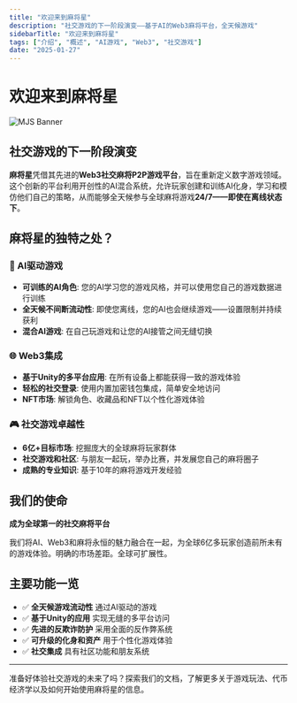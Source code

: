 ```yaml
---
title: "欢迎来到麻将星"
description: "社交游戏的下一阶段演变——基于AI的Web3麻将平台，全天候游戏"
sidebarTitle: "欢迎来到麻将星"
tags: ["介绍", "概述", "AI游戏", "Web3", "社交游戏"]
date: "2025-01-27"
---
```



# 欢迎来到麻将星

![MJS Banner](/static/images/banner.png)

## 社交游戏的下一阶段演变

**麻将星**凭借其先进的**Web3社交麻将P2P游戏平台**，旨在重新定义数字游戏领域。这个创新的平台利用开创性的AI混合系统，允许玩家创建和训练AI化身，学习和模仿他们自己的策略，从而能够全天候参与全球麻将游戏**24/7——即使在离线状态下**。

## 麻将星的独特之处？

### 🤖 AI驱动游戏
- **可训练的AI角色**: 您的AI学习您的游戏风格，并可以使用您自己的游戏数据进行训练
- **全天候不间断流动性**: 即使您离线，您的AI也会继续游戏——设置限制并持续获利
- **混合AI游戏**: 在自己玩游戏和让您的AI接管之间无缝切换


### 🌐 Web3集成
- **基于Unity的多平台应用**: 在所有设备上都能获得一致的游戏体验
- **轻松的社交登录**: 使用内置加密钱包集成，简单安全地访问
- **NFT市场**: 解锁角色、收藏品和NFT以个性化游戏体验

### 🎮 社交游戏卓越性
- **6亿+目标市场**: 挖掘庞大的全球麻将玩家群体
- **社交游戏和社区**: 与朋友一起玩，举办比赛，并发展您自己的麻将圈子
- **成熟的专业知识**: 基于10年的麻将游戏开发经验

## 我们的使命

**成为全球第一的社交麻将平台**

我们将AI、Web3和麻将永恒的魅力融合在一起，为全球6亿多玩家创造前所未有的游戏体验。明确的市场差距。全球可扩展性。

## 主要功能一览

- ✅ **全天候游戏流动性** 通过AI驱动的游戏
- ✅ **基于Unity的应用** 实现无缝的多平台访问
- ✅ **先进的反欺诈防护** 采用全面的反作弊系统
- ✅ **可升级的化身和资产** 用于个性化游戏体验
- ✅ **社交集成** 具有社区功能和朋友系统

---

准备好体验社交游戏的未来了吗？探索我们的文档，了解更多关于游戏玩法、代币经济学以及如何开始使用麻将星的信息。